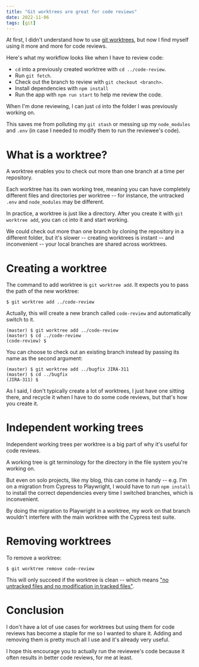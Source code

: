 ```yaml
---
title: "Git worktrees are great for code reviews"
date: 2022-11-06
tags: [git]
---
```



At first, I didn't understand how to use [git
worktrees](https://git-scm.com/docs/git-worktree), but now I find myself using
it more and more for code reviews.

Here's what my workflow looks like when I have to review code:

- `cd` into a previously created worktree with `cd ../code-review`.
- Run `git fetch`.
- Check out the branch to review with `git checkout <branch>`.
- Install dependencies with `npm install`
- Run the app with `npm run start` to help me review the code.

When I'm done reviewing, I can just `cd` into the folder I was previously
working on.

This saves me from polluting my `git stash` or messing up my `node_modules` and
`.env` (in case I needed to modify them to run the reviewee's code).

# What is a worktree?

A worktree enables you to check out more than one branch at a time per
repository.

Each worktree has its own working tree, meaning you can have completely
different files and directories per worktree -- for instance, the untracked
`.env` and `node_modules` may be different.

In practice, a worktree is just like a directory. After you create it with `git
worktree add`, you can `cd` into it and start working.

We could check out more than one branch by cloning the repository in a
different folder, but it's slower -- creating worktrees is instant -- and
inconvenient -- your local branches are shared across worktrees.

# Creating a worktree

The command to add worktree is `git worktree add`. It expects you to pass the
path of the new worktree:

```shell
$ git worktree add ../code-review
```

Actually, this will create a new branch called `code-review` and automatically
switch to it.

```shell
(master) $ git worktree add ../code-review
(master) $ cd ../code-review
(code-review) $
```

You can choose to check out an existing branch instead by passing its name as
the second argument:

```shell
(master) $ git worktree add ../bugfix JIRA-311
(master) $ cd ../bugfix
(JIRA-311) $
```

As I said, I don't typically create a lot of worktrees, I just have one sitting
there, and recycle it when I have to do some code reviews, but that's how you
create it.

# Independent working trees

Independent working trees per worktree is a big part of why it's useful for
code reviews.

<Note>

A working tree is git terminology for the directory in the file system you're
working on.

</Note>

But even on solo projects, like my blog, this can come in handy -- e.g. I'm on
a migration from Cypress to Playwright, I would have to run `npm install` to
install the correct dependencies every time I switched branches, which is
inconvenient.

By doing the migration to Playwright in a worktree, my work on that branch
wouldn't interfere with the main worktree with the Cypress test suite.

# Removing worktrees

To remove a worktree:

```shell
$ git worktree remove code-review
```

This will only succeed if the worktree is clean -- which means ["no untracked
files and no modification in tracked
files"](https://git-scm.com/docs/git-worktree#Documentation/git-worktree.txt-remove).

# Conclusion

I don't have a lot of use cases for worktrees but using them for code reviews
has become a staple for me so I wanted to share it. Adding and removing them is
pretty much all I use and it's already very useful.

I hope this encourage you to actually run the reviewee's code because it often
results in better code reviews, for me at least.
